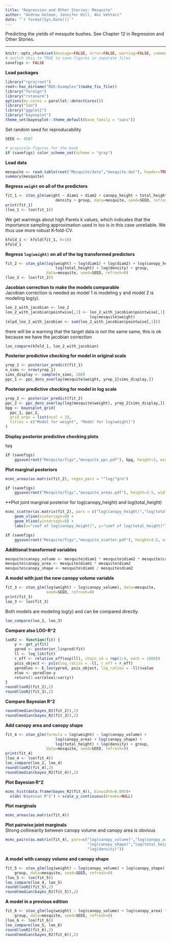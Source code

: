 ```yaml
---
title: "Regression and Other Stories: Mesquite"
author: "Andrew Gelman, Jennifer Hill, Aki Vehtari"
date: "`r format(Sys.Date())`"
---
```

Predicting the yields of mesquite bushes. See Chapter 12 in
Regression and Other Stories.

-------------


```r
knitr::opts_chunk$set(message=FALSE, error=FALSE, warning=FALSE, comment=NA)
# switch this to TRUE to save figures in separate files
savefigs <- FALSE
```

**Load packages**

```r
library("rprojroot")
root<-has_dirname("ROS-Examples")$make_fix_file()
library("foreign")
library("rstanarm")
options(mc.cores = parallel::detectCores())
library("loo")
library("ggplot2")
library("bayesplot")
theme_set(bayesplot::theme_default(base_family = "sans"))
```

Set random seed for reproducability

```r
SEED <- 4587

```
```r
# grayscale figures for the book
if (savefigs) color_scheme_set(scheme = "gray")
```

**Load data**

```r
mesquite <- read.table(root("Mesquite/data","mesquite.dat"), header=TRUE)
summary(mesquite)
```

**Regress `weight` on all of the predictors**

```r
fit_1 <- stan_glm(weight ~ diam1 + diam2 + canopy_height + total_height +
                      density + group, data=mesquite, seed=SEED, refresh=0)
print(fit_1)
(loo_1 <- loo(fit_1))
```

We get warnings about high Pareto k values, which indicates that
the importance sampling approximation used in loo is in this case
unreliable. We thus use more robust K-fold-CV.

```r
kfold_1 <- kfold(fit_1, K=10)
kfold_1
```

**Regress `log(weight)` on all of the log transformed predictors**<br>

```r
fit_2 <- stan_glm(log(weight) ~ log(diam1) + log(diam2) + log(canopy_height) +
                      log(total_height) + log(density) + group,
                  data=mesquite, seed=SEED, refresh=0)
(loo_2 <- loo(fit_2))
```

**Jacobian correction to make the models comparable**<br>
Jacobian correction is needed as model 1 is modeling y and model 2
is modeling log(y).

```r
loo_2_with_jacobian <- loo_2
loo_2_with_jacobian$pointwise[,1] <- loo_2_with_jacobian$pointwise[,1]-
                                     log(mesquite$weight)
(elpd_loo_2_with_jacobian <- sum(loo_2_with_jacobian$pointwise[,1]))
```

there will be a warning that the target data is not the same same, 
this is ok because we have the jacobian correction

```r
loo_compare(kfold_1, loo_2_with_jacobian)
```

**Posterior predictive checking for model in original scale**

```r
yrep_1 <- posterior_predict(fit_1)
n_sims <- nrow(yrep_1)
sims_display <- sample(n_sims, 100)
ppc_1 <- ppc_dens_overlay(mesquite$weight, yrep_1[sims_display,])
```

**Posterior predictive checking for model in log scale**

```r
yrep_2 <- posterior_predict(fit_2)
ppc_2 <- ppc_dens_overlay(log(mesquite$weight), yrep_2[sims_display,])
bpg <- bayesplot_grid(
  ppc_1, ppc_2,
  grid_args = list(ncol = 2),
  titles = c("Model for weight", "Model for log(weight)")
)
```

**Display posterior predictive checking plots**

```r
bpg
```
```r
if (savefigs)
    ggsave(root("Mesquite/figs","mesquite_ppc.pdf"), bpg, height=3, width=9)
```

**Plot marginal posteriors**

```r
mcmc_areas(as.matrix(fit_2), regex_pars = "^log|^gro")
```
```r
if (savefigs)
    ggsave(root("Mesquite/figs","mesquite_areas.pdf"), height=3.5, width=5)
```

**Plot joint marginal posterior for log(canopy_height) and log(total_height)

```r
mcmc_scatter(as.matrix(fit_2), pars = c("log(canopy_height)","log(total_height)"), size = 1) +
    geom_vline(xintercept=0) +
    geom_hline(yintercept=0) +
    labs(x="coef of log(canopy_height)", y="coef of log(total_height)")
```
```r
if (savefigs)
    ggsave(root("Mesquite/figs","mesquite_scatter.pdf"), height=3.5, width=5)
```

**Additional transformed variables**

```r
mesquite$canopy_volume <- mesquite$diam1 * mesquite$diam2 * mesquite$canopy_height
mesquite$canopy_area <- mesquite$diam1 * mesquite$diam2
mesquite$canopy_shape <- mesquite$diam1 / mesquite$diam2
```

**A model with just the new canopy volume variable**

```r
fit_3 <- stan_glm(log(weight) ~ log(canopy_volume), data=mesquite,
                  seed=SEED, refresh=0)
print(fit_3)
loo_3 <- loo(fit_3)
```

Both models are modeling log(y) and can be compared directly.

```r
loo_compare(loo_2, loo_3)
```

**Compare also LOO-R^2**

```r
looR2 <- function(fit) {
    y <- get_y(fit)
    ypred <- posterior_linpred(fit)
    ll <- log_lik(fit)
    r_eff <- relative_eff(exp(ll), chain_id = rep(1:4, each = 1000))
    psis_object <- psis(log_ratios = -ll, r_eff = r_eff)
    ypredloo <- E_loo(ypred, psis_object, log_ratios = -ll)$value
    eloo <- ypredloo-y
    return(1-var(eloo)/var(y))
}
round(looR2(fit_2),2)
round(looR2(fit_3),2)
```

**Compare Bayesian R^2**

```r
round(median(bayes_R2(fit_2)),2)
round(median(bayes_R2(fit_3)),2)
```

**Add canopy area and canopy shape**

```r
fit_4 <- stan_glm(formula = log(weight) ~ log(canopy_volume) +
                      log(canopy_area) + log(canopy_shape) +
                      log(total_height) + log(density) + group,
                  data=mesquite, seed=SEED, refresh=0)
print(fit_4)
(loo_4 <- loo(fit_4))
loo_compare(loo_2, loo_4)
round(looR2(fit_4),2)
round(median(bayes_R2(fit_4)),2)
```

**Plot Bayesian R^2**

```r
mcmc_hist(data.frame(bayes_R2(fit_4)), binwidth=0.005)+
  xlab('Bayesian R^2') + scale_y_continuous(breaks=NULL)
```

**Plot marginals**

```r
mcmc_areas(as.matrix(fit_4))
```

**Plot pairwise joint marginals**<br>
Strong collinearity between canopy volume and canopy area is obvious

```r
mcmc_pairs(as.matrix(fit_4), pars=c("log(canopy_volume)","log(canopy_area)",
                                    "log(canopy_shape)","log(total_height)",
                                    "log(density)"))
```

**A model with canopy volume and canopy shape**

```r
fit_5 <- stan_glm(log(weight) ~ log(canopy_volume) + log(canopy_shape) +
    group, data=mesquite, seed=SEED, refresh=0)
(loo_5 <- loo(fit_5))
loo_compare(loo_4, loo_5)
round(looR2(fit_5),2)
round(median(bayes_R2(fit_5)),2)
```

**A model in a previous edition**

```r
fit_6 <- stan_glm(log(weight) ~ log(canopy_volume) + log(canopy_area) +
    group, data=mesquite, seed=SEED, refresh=0)
(loo_6 <- loo(fit_6))
loo_compare(loo_5, loo_6)
round(looR2(fit_6),2)
round(median(bayes_R2(fit_6)),2)
```

